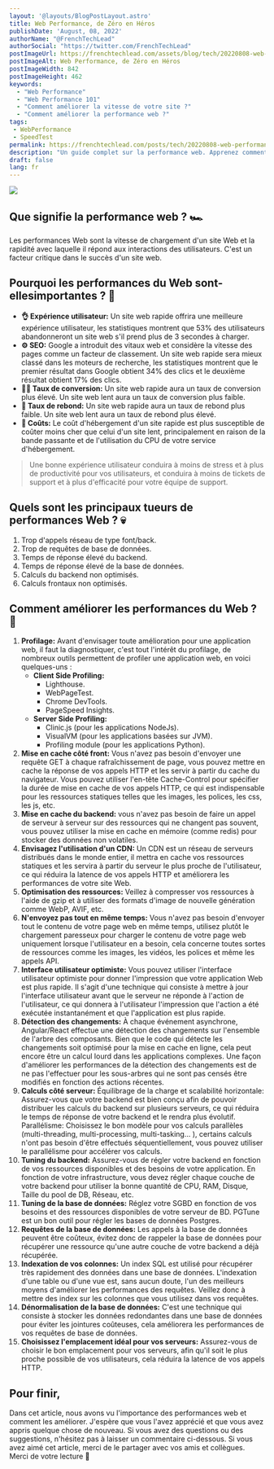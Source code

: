 ```yaml
---
layout: '@layouts/BlogPostLayout.astro'
title: Web Performance, de Zéro en Héros
publishDate: 'August, 08, 2022'
authorName: "@FrenchTechLead"
authorSocial: "https://twitter.com/FrenchTechLead"
postImageUrl: https://frenchtechlead.com/assets/blog/tech/20220808-web-performance-de-zero-en-heros/0.png
postImageAlt: Web Performance, de Zéro en Héros
postImageWidth: 842
postImageHeight: 462
keywords:
  - "Web Performance"
  - "Web Performance 101"
  - "Comment améliorer la vitesse de votre site ?"
  - "Comment améliorer la performance web ?"
tags:
 - WebPerformance
 - SpeedTest
permalink: https://frenchtechlead.com/posts/tech/20220808-web-performance-de-zero-en-heros/
description: "Un guide complet sur la performance web. Apprenez comment améliorer la vitesse de votre site et la performance web en appliquant les meilleures pratiques."
draft: false
lang: fr
---
```


<Image src={img0} t='Web Performance 101' solo={true}/>

<h2>Que signifie la performance web ? 🏎️ </h2>
Les performances Web sont la vitesse de chargement d'un site Web et la rapidité avec laquelle il répond aux interactions des utilisateurs. C'est un facteur critique dans le succès d'un site web.

<Separator/>

<h2>Pourquoi les performances du Web sont-ellesimportantes ? 🤔 </h2>

- **👌 Expérience utilisateur:** Un site web rapide offrira une meilleure expérience utilisateur, les statistiques montrent que 53% des utilisateurs abandonneront un site web s'il prend plus de 3 secondes à charger.
- **⚙️ SEO:** Google a introduit des vitaux web et considère la vitesse des pages comme un facteur de classement. Un site web rapide sera mieux classé dans les moteurs de recherche, les statistiques montrent que le premier résultat dans Google obtient 34% des clics et le deuxième résultat obtient 17% des clics.
- **🤝🏻 Taux de conversion:** Un site web rapide aura un taux de conversion plus élevé. Un site web lent aura un taux de conversion plus faible.
- **🚪 Taux de rebond:** Un site web rapide aura un taux de rebond plus faible. Un site web lent aura un taux de rebond plus élevé.
- **🤑 Coûts:** Le coût d'hébergement d'un site rapide est plus susceptible de coûter moins cher que celui d'un site lent, principalement en raison de la bande passante et de l'utilisation du CPU de votre service d'hébergement.

> Une bonne expérience utilisateur conduira à moins de stress et à plus de productivité pour vos utilisateurs, et conduira à moins de tickets de support et à plus d'efficacité pour votre équipe de support.

<Separator/>

<h2>Quels sont les principaux tueurs de performances Web ? 💀 </h2>

1. Trop d'appels réseau de type font/back.
2. Trop de requêtes de base de données.
3. Temps de réponse élevé du backend.
4. Temps de réponse élevé de la base de données.
5. Calculs du backend non optimisés.
6. Calculs frontaux non optimisés.

<Separator/>

<h2>Comment améliorer les performances du Web ? 🚀</h2>

1. **Profilage:** Avant d'envisager toute amélioration pour une application web, il faut la diagnostiquer, c'est tout l'intérêt du profilage, de nombreux outils permettent de profiler une application web, en voici quelques-uns :
    * **Client Side Profiling:**
      - Lighthouse.
      - WebPageTest.
      - Chrome DevTools.
      - PageSpeed Insights.
    * **Server Side Profiling:**
      - Clinic.js (pour les applications NodeJs).
      - VisualVM (pour les applications basées sur JVM).
      - Profiling module (pour les applications Python).
2. **Mise en cache côté front:** Vous n'avez pas besoin d'envoyer une requête GET à chaque rafraîchissement de page, vous pouvez mettre en cache la réponse de vos appels HTTP et les servir à partir du cache du navigateur. Vous pouvez utiliser l'en-tête Cache-Control pour spécifier la durée de mise en cache de vos appels HTTP, ce qui est indispensable pour les ressources statiques telles que les images, les polices, les css, les js, etc.
3. **Mise en cache du backend:** vous n'avez pas besoin de faire un appel de serveur à serveur sur des ressources qui ne changent pas souvent, vous pouvez utiliser la mise en cache en mémoire (comme redis) pour stocker des données non volatiles.
4. **Envisagez l'utilisation d'un CDN:** Un CDN est un réseau de serveurs distribués dans le monde entier, il mettra en cache vos ressources statiques et les servira à partir du serveur le plus proche de l'utilisateur, ce qui réduira la latence de vos appels HTTP et améliorera les performances de votre site Web.
5. **Optimisation des ressources:** Veillez à compresser vos ressources à l'aide de gzip et à utiliser des formats d'image de nouvelle génération comme WebP, AVIF, etc.
6. **N'envoyez pas tout en même temps:** Vous n'avez pas besoin d'envoyer tout le contenu de votre page web en même temps, utilisez plutôt le chargement paresseux pour charger le contenu de votre page web uniquement lorsque l'utilisateur en a besoin, cela concerne toutes sortes de ressources comme les images, les vidéos, les polices et même les appels API.
7. **Interface utilisateur optimiste:** Vous pouvez utiliser l'interface utilisateur optimiste pour donner l'impression que votre application Web est plus rapide. Il s'agit d'une technique qui consiste à mettre à jour l'interface utilisateur avant que le serveur ne réponde à l'action de l'utilisateur, ce qui donnera à l'utilisateur l'impression que l'action a été exécutée instantanément et que l'application est plus rapide.
8. **Détection des changements:** À chaque événement asynchrone, Angular/React effectue une détection des changements sur l'ensemble de l'arbre des composants. Bien que le code qui détecte les changements soit optimisé pour la mise en cache en ligne, cela peut encore être un calcul lourd dans les applications complexes. Une façon d'améliorer les performances de la détection des changements est de ne pas l'effectuer pour les sous-arbres qui ne sont pas censés être modifiés en fonction des actions récentes.
9. **Calculs côté serveur:**
Équilibrage de la charge et scalabilité horizontale: Assurez-vous que votre backend est bien conçu afin de pouvoir distribuer les calculs du backend sur plusieurs serveurs, ce qui réduira le temps de réponse de votre backend et le rendra plus évolutif.
Parallélisme: Choisissez le bon modèle pour vos calculs parallèles (multi-threading, multi-processing, multi-tasking... ), certains calculs n'ont pas besoin d'être effectués séquentiellement, vous pouvez utiliser le parallélisme pour accélérer vos calculs.
10. **Tuning du backend:** Assurez-vous de régler votre backend en fonction de vos ressources disponibles et des besoins de votre application. En fonction de votre infrastructure, vous devez régler chaque couche de votre backend pour utiliser la bonne quantité de CPU, RAM, Disque, Taille du pool de DB, Réseau, etc.
11. **Tuning de la base de données:** Réglez votre SGBD en fonction de vos besoins et des ressources disponibles de votre serveur de BD. PGTune est un bon outil pour régler les bases de données Postgres.
12. **Requêtes de la base de données:** Les appels à la base de données peuvent être coûteux, évitez donc de rappeler la base de données pour récupérer une ressource qu'une autre couche de votre backend a déjà récupérée.
13. **Indexation de vos colonnes:** Un index SQL est utilisé pour récupérer très rapidement des données dans une base de données. L'indexation d'une table ou d'une vue est, sans aucun doute, l'un des meilleurs moyens d'améliorer les performances des requêtes. Veillez donc à mettre des index sur les colonnes que vous utilisez dans vos requêtes.
14. **Dénormalisation de la base de données:** C'est une technique qui consiste à stocker les données redondantes dans une base de données pour éviter les jointures coûteuses, cela améliorera les performances de vos requêtes de base de données.
15. **Choisissez l'emplacement idéal pour vos serveurs:** Assurez-vous de choisir le bon emplacement pour vos serveurs, afin qu'il soit le plus proche possible de vos utilisateurs, cela réduira la latence de vos appels HTTP.

<Separator/>

<h2>Pour finir,</h2>
Dans cet article, nous avons vu l'importance des performances web et comment les améliorer. J'espère que vous l'avez apprécié et que vous avez appris quelque chose de nouveau. Si vous avez des questions ou des suggestions, n'hésitez pas à laisser un commentaire ci-dessous. Si vous avez aimé cet article, merci de le partager avec vos amis et collègues. Merci de votre lecture 🙏